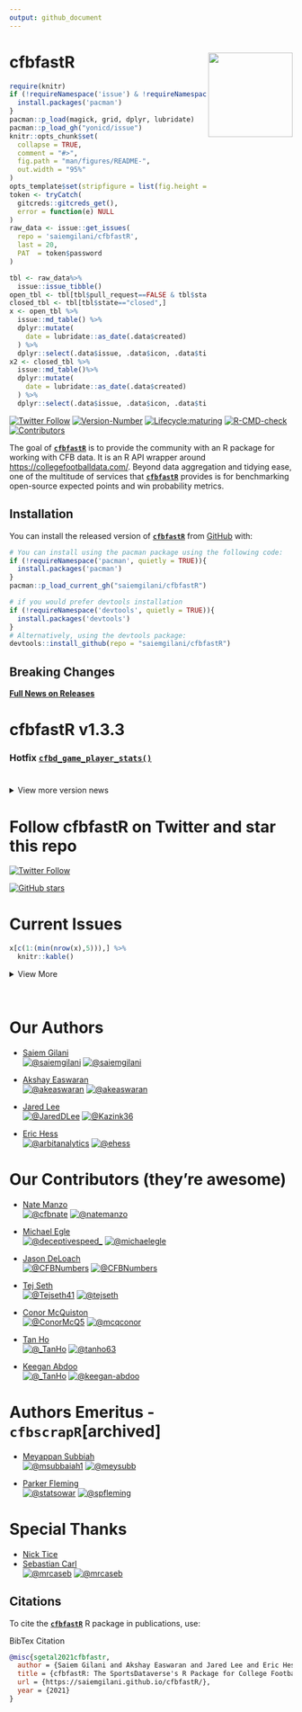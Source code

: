 ---
output: github_document
---
# **cfbfastR**  <a href='http://saiemgilani.github.io/cfbfastR'><img src='man/figures/logo.png' align="right" height="150" /></a>
```{r, include = FALSE}
require(knitr)
if (!requireNamespace('issue') & !requireNamespace('pacman')){
  install.packages('pacman')
}
pacman::p_load(magick, grid, dplyr, lubridate)
pacman::p_load_gh("yonicd/issue")
knitr::opts_chunk$set(
  collapse = TRUE,
  comment = "#>",
  fig.path = "man/figures/README-",
  out.width = "95%"
)
opts_template$set(stripfigure = list(fig.height = 8, out.width = "95%"))
token <- tryCatch(
  gitcreds::gitcreds_get(),
  error = function(e) NULL
)
raw_data <- issue::get_issues(
  repo = 'saiemgilani/cfbfastR',
  last = 20,
  PAT  = token$password
)

tbl <- raw_data%>%
  issue::issue_tibble()
open_tbl <- tbl[tbl$pull_request==FALSE & tbl$state=="open",]
closed_tbl <- tbl[tbl$state=="closed",]
x <- open_tbl %>%
  issue::md_table() %>% 
  dplyr::mutate(
    date = lubridate::as_date(.data$created)
  ) %>% 
  dplyr::select(.data$issue, .data$icon, .data$title, .data$labels, .data$opened_by, .data$date, .data$closed)
x2 <- closed_tbl %>% 
  issue::md_table()%>% 
  dplyr::mutate(
    date = lubridate::as_date(.data$created)
  ) %>% 
  dplyr::select(.data$issue, .data$icon, .data$title, .data$labels, .data$opened_by, .data$date, .data$closed)
```


<!-- badges: start --> 
[![Twitter Follow](https://img.shields.io/twitter/follow/cfbfastR?color=blue&label=%40cfbfastR&logo=twitter&style=for-the-badge)](https://twitter.com/cfbfastR) 
[![Version-Number](https://img.shields.io/github/r-package/v/saiemgilani/cfbfastr?label=cfbfastR&logo=R&style=for-the-badge)](https://github.com/saiemgilani/cfbfastR/)
[![Lifecycle:maturing](https://img.shields.io/badge/lifecycle-maturing-blue.svg?style=for-the-badge&logo=github)](https://github.com/saiemgilani/cfbfastR/)
[![R-CMD-check](https://img.shields.io/github/workflow/status/saiemgilani/cfbfastr/R-CMD-check?label=R-CMD-Check&logo=R&logoColor=blue&style=for-the-badge)](https://github.com/saiemgilani/cfbfastR/actions/workflows/R-CMD-check.yaml)
[![Contributors](https://img.shields.io/github/contributors/saiemgilani/cfbfastR?style=for-the-badge)](https://github.com/saiemgilani/cfbfastR/graphs/contributors)
<!-- badges: end -->

The goal of [**```cfbfastR```**](https://saiemgilani.github.io/cfbfastR/) is to provide the community with an R package for working with CFB data. It is an R API wrapper around [https://collegefootballdata.com/](https://collegefootballdata.com/). Beyond data aggregation and tidying ease, one of the multitude of services that [**```cfbfastR```**](https://saiemgilani.github.io/cfbfastR/) provides is for benchmarking open-source expected points and win probability metrics.

## **Installation**

You can install the released version of [**```cfbfastR```**](https://github.com/saiemgilani/cfbfastR/) from [GitHub](https://github.com/saiemgilani/cfbfastR) with:

``` r
# You can install using the pacman package using the following code:
if (!requireNamespace('pacman', quietly = TRUE)){
  install.packages('pacman')
}
pacman::p_load_current_gh("saiemgilani/cfbfastR")
```

``` r
# if you would prefer devtools installation
if (!requireNamespace('devtools', quietly = TRUE)){
  install.packages('devtools')
}
# Alternatively, using the devtools package:
devtools::install_github(repo = "saiemgilani/cfbfastR")
```

## **Breaking Changes**

[**Full News on Releases**](https://saiemgilani.github.io/cfbfastR/news/index.html)

# **cfbfastR v1.3.3**

### Hotfix [```cfbd_game_player_stats()```](https://saiemgilani.github.io/cfbfastR/reference/cfbd_game_player_stats.html)

#

<details><summary>View more version news</summary>

## **cfbfastR v1.3.2**

### Added ID linking to [```cfbd_recruiting_players()```](https://saiemgilani.github.io/cfbfastR/reference/cfbd_recruiting_player.html)

## **cfbfastR v1.3.1**

### Added three [NFL draft](https://saiemgilani.github.io/cfbfastR/reference/cfbd_draft.html) functions:
  - [```cfbd_draft_teams()```](https://saiemgilani.github.io/cfbfastR/reference/cfbd_draft_teams.html) - **Get list of NFL teams**
  - [```cfbd_draft_positions()```](https://saiemgilani.github.io/cfbfastR/reference/cfbd_draft_positions.html) - **Get list of NFL positions for mapping to collegiate**
  - [```cfbd_draft_picks()```](https://saiemgilani.github.io/cfbfastR/reference/cfbd_draft_picks.html) - **Get list of NFL Draft picks**

## **cfbfastR v1.2.1**

##### **Minor release**

* Added headshot_url to outputs of [```cfbd_team_rosters```](https://saiemgilani.github.io/cfbfastR/reference/cfbd_team_rosters.html)

* Renamed returns in [```cfbd_game_advanced()```](https://saiemgilani.github.io/cfbfastR/reference/cfbd_game_advanced.html):
  - `rushing_line_yd_avg` to plural `rushing_line_yds_avg`
  - `rushing_second_lvl_yd_avg` to plural `rushing_second_lvl_yds_avg`
  - `rushing_open_field_yd_avg` to plural `rushing_open_field_yds_avg`

* Completed documentation for all returns except ```cfbd_pbp_data()```

* Continued work on intro vignette

## **cfbfastR v1.2.0**

#### **Add significant documentation to the package**

* Added mini-vignettes pertaining to CFB Data functionality:   
  - [```cfbd_betting```](https://saiemgilani.github.io/cfbfastR/articles/cfbd_betting.html),
  - [```cfbd_games```](https://saiemgilani.github.io/cfbfastR/articles/cfbd_games.html),
  - [```cfbd_plays```](https://saiemgilani.github.io/cfbfastR/articles/cfbd_plays.html),    
  - [```cfbd_recruiting```](https://saiemgilani.github.io/cfbfastR/articles/cfbd_recruiting.html),    
  - [```cfbd_stats```](https://saiemgilani.github.io/cfbfastR/articles/cfbd_stats.html), 
  - [```cfbd_teams```](https://saiemgilani.github.io/cfbfastR/articles/cfbd_teams.html)
  
* [Introductory vignette stub](https://saiemgilani.github.io/cfbfastR/articles/intro.html) added

#### **ESPN/CFBD metrics function variable return standardization**

* Change `id` variable to `team_id` in [```espn_ratings_fpi()```](https://saiemgilani.github.io/cfbfastR/reference/espn_ratings.html)
* Changed `espn_game_id` variable to `game_id` in [```espn_metrics_wp()```](https://saiemgilani.github.io/cfbfastR/reference/espn_metrics.html), corrected the `away_win_percentage` calculation and added `tie_percentage` to the returns.
* Change `id` variable to `athlete_id` in [```cfbd_metrics_ppa_players_season()```](https://saiemgilani.github.io/cfbfastR/reference/cfbd_metrics_ppa_players_season.html)

## **cfbfastR v1.1.0**

#### **Add loading from Data Repository functionality**

* Added [```load_cfb_pbp()```](https://saiemgilani.github.io/cfbfastR/reference/load_cfb_pbp.html) and [```update_cfb_db()```](https://saiemgilani.github.io/cfbfastR/reference/update_cfb_db.html) functions. Pretty much cherry-picking the `nflfastR` methodology of loading data from the [`cfbfastR-data`](https://github.com/saiemgilani/cfbfastR-data/) repository. 

#### **Add support for parallel processing and progress updates**

* Added [```furrr```](https://furrr.futureverse.org/index.html), [```future```](https://future.futureverse.org/), and [```progressr```](https://progressr.futureverse.org/) dependencies to the package to allow for parallel processing of the play-by-play data with progress updates if desired. 

## **cfbfastR v1.0.0**

#### **Function Naming Convention Change**

* All functions sourced from the College Football Data API will start with `cfbd_` as opposed to `cfb_` (as in cfbscrapR). One additional `cfbd_` function has been added that corresponds to the result when [```cfbd_pbp_data()```](https://saiemgilani.github.io/cfbfastR/reference/cfbd_pbp_data.html) has the parameter `epa_wpa=FALSE`. It has now been separated into its own function for clarity [```cfbd_plays()```](https://saiemgilani.github.io/cfbfastR/reference/cfbd_play.html). The parameter and functionality still exists in [```cfbd_pbp_data()```](https://saiemgilani.github.io/cfbfastR/reference/cfbd_pbp_data.html) but we expect this function will still exist but made obsolete in favor of a function more closely matching `nflfastR`'s naming conventions.

* Similarly, data and metrics sourced from ESPN will begin with `espn_` as opposed to `cfb_`. In particular, the two functions are now [```espn_ratings_fpi()```](https://saiemgilani.github.io/cfbfastR/reference/espn_ratings.html) and [```espn_metrics_wp()```](https://saiemgilani.github.io/cfbfastR/reference/espn_metrics.html)

* Data generated from any of the ```cfbfastR``` methods will use `cfb_`

#### **College Football Data API Keys**

The [CollegeFootballData API](https://collegefootballdata.com/) now requires an API key, here's a quick run-down:

* To get an API key, follow the directions here: [College Football Data Key Registration.](https://collegefootballdata.com/key) 

* Using the key: You can save the key for consistent usage by adding `CFBD_API_KEY=XXXX-YOUR-API-KEY-HERE-XXXXX` to your .Renviron file (easily accessed via [**`usethis::edit_r_environ()`**](https://usethis.r-lib.org/reference/edit.html)). Run [**`usethis::edit_r_environ()`**](https://usethis.r-lib.org/reference/edit.html), a new script will pop open named `.Renviron`, **THEN** paste the following in the new script that pops up (with**out** quotations)
```r
CFBD_API_KEY = XXXX-YOUR-API-KEY-HERE-XXXXX
```
Save the script and restart your RStudio session, by clicking `Session` (in between `Plots` and `Build`) and click `Restart R` (there also exists the shortcut `Ctrl + Shift + F10` to restart your session). If set correctly, from then on you should be able to use any of the `cfbd_` functions without any other changes.

* For less consistent usage: At the beginning of every session or within an R environment, save your API key as the environment variable `CFBD_API_KEY` (with quotations) using a command like the following.

```{r}
Sys.setenv(CFBD_API_KEY = "XXXX-YOUR-API-KEY-HERE-XXXXX")
```

* Added [API Key methods](https://saiemgilani.github.io/cfbfastR/reference/register_cfbd.html). If you forget to set your environment variable, functions will give you a warning and ask for one. 

</details>

# Follow cfbfastR on Twitter and star this repo

[![Twitter Follow](https://img.shields.io/twitter/follow/cfbfastR?color=blue&label=%40cfbfastR&logo=twitter&style=for-the-badge)](https://twitter.com/cfbfastR) 

[![GitHub stars](https://img.shields.io/github/stars/saiemgilani/cfbfastR.svg?color=eee&logo=github&style=for-the-badge&label=Star%20cfbfastR&maxAge=2592000)](https://github.com/saiemgilani/cfbfastR/stargazers/)


# Current Issues

```{r,results='asis',echo=FALSE}
x[c(1:(min(nrow(x),5))),] %>%
  knitr::kable()
```

<details><summary>View More</summary>

```{r,results='asis',echo=FALSE}
x2[c(1:(min(nrow(x),5))),] %>%
  knitr::kable()
```

</details>
<br>


# **Our Authors**

-   [Saiem Gilani](https://twitter.com/saiemgilani)       
<a href="https://twitter.com/saiemgilani" target="blank"><img src="https://img.shields.io/twitter/follow/saiemgilani?color=blue&label=%40saiemgilani&logo=twitter&style=for-the-badge" alt="@saiemgilani" /></a>
<a href="https://github.com/saiemgilani" target="blank"><img src="https://img.shields.io/github/followers/saiemgilani?color=eee&logo=Github&style=for-the-badge" alt="@saiemgilani" /></a>

-   [Akshay Easwaran](https://twitter.com/akeaswaran)       
<a href="https://twitter.com/akeaswaran" target="blank"><img src="https://img.shields.io/twitter/follow/akeaswaran?color=blue&label=%40akeaswaran&logo=twitter&style=for-the-badge" alt="@akeaswaran" /></a>
<a href="https://github.com/akeaswaran" target="blank"><img src="https://img.shields.io/github/followers/akeaswaran?color=eee&logo=Github&style=for-the-badge" alt="@akeaswaran" /></a>

-   [Jared Lee](https://twitter.com/JaredDLee) </br>
<a href="https://twitter.com/JaredDLee" target="blank"><img src="https://img.shields.io/twitter/follow/JaredDLee?color=blue&label=%40JaredDLee&logo=twitter&style=for-the-badge" alt="@JaredDLee" /></a>
<a href="https://github.com/Kazink36" target="blank"><img src="https://img.shields.io/github/followers/Kazink36?color=eee&logo=Github&style=for-the-badge" alt="@Kazink36" /></a>

-   [Eric Hess](https://twitter.com/arbitanalytics) </br>
  <a href="https://twitter.com/arbitanalytics" target="blank"><img src="https://img.shields.io/twitter/follow/arbitanalytics?color=blue&label=%40arbitanalytics&logo=twitter&style=for-the-badge" alt="@arbitanalytics" /></a>
<a href="https://github.com/ehess" target="blank"><img src="https://img.shields.io/github/followers/ehess?color=eee&logo=Github&style=for-the-badge" alt="@ehess" /></a>

# **Our Contributors (they're awesome)**

-   [Nate Manzo](https://twitter.com/cfbnate)       
<a href="https://twitter.com/cfbnate" target="blank"><img src="https://img.shields.io/twitter/follow/cfbnate?color=blue&label=%40cfbnate&logo=twitter&style=for-the-badge" alt="@cfbnate" /></a>
<a href="https://github.com/natemanzo" target="blank"><img src="https://img.shields.io/github/followers/natemanzo?color=eee&logo=Github&style=for-the-badge" alt="@natemanzo" /></a>

-   [Michael Egle](https://twitter.com/deceptivespeed_)      
<a href="https://twitter.com/deceptivespeed_" target="blank"><img src="https://img.shields.io/twitter/follow/deceptivespeed_?color=blue&label=%40deceptivespeed_&logo=twitter&style=for-the-badge" alt="@deceptivespeed_" /></a> 
<a href="https://github.com/michaelegle" target="blank"><img src="https://img.shields.io/github/followers/michaelegle?color=eee&logo=Github&style=for-the-badge" alt="@michaelegle" /></a>

-   [Jason DeLoach](https://twitter.com/CFBNumbers)      
<a href="https://twitter.com/CFBNumbers" target="blank"><img src="https://img.shields.io/twitter/follow/CFBNumbers?color=blue&label=%40CFBNumbers&logo=twitter&style=for-the-badge" alt="@CFBNumbers" /></a> 
<a href="https://github.com/CFBNumbers" target="blank"><img src="https://img.shields.io/github/followers/CFBNumbers?color=eee&logo=Github&style=for-the-badge" alt="@CFBNumbers" /></a>

-   [Tej Seth](https://twitter.com/Tejseth41)      
<a href="https://twitter.com/Tejseth41" target="blank"><img src="https://img.shields.io/twitter/follow/Tejseth41?color=blue&label=%40Tejseth41&logo=twitter&style=for-the-badge" alt="@Tejseth41" /></a>
<a href="https://github.com/tejseth" target="blank"><img src="https://img.shields.io/github/followers/tejseth?color=eee&logo=Github&style=for-the-badge" alt="@tejseth" /></a>

-   [Conor McQuiston](https://twitter.com/ConorMcQ5)      
<a href="https://twitter.com/ConorMcQ5" target="blank"><img src="https://img.shields.io/twitter/follow/ConorMcQ5?color=blue&label=%40ConorMcQ5&logo=twitter&style=for-the-badge" alt="@ConorMcQ5" /></a>
<a href="https://github.com/mcqconor" target="blank"><img src="https://img.shields.io/github/followers/mcqconor?color=eee&logo=Github&style=for-the-badge" alt="@mcqconor" /></a>

-   [Tan Ho](https://twitter.com/_TanHo)      
<a href="https://twitter.com/_TanHo" target="blank"><img src="https://img.shields.io/twitter/follow/_TanHo?color=blue&label=%40_TanHo&logo=twitter&style=for-the-badge" alt="@_TanHo" /></a>
<a href="https://github.com/tanho63" target="blank"><img src="https://img.shields.io/github/followers/tanho63?color=eee&logo=Github&style=for-the-badge" alt="@tanho63" /></a>

-   [Keegan Abdoo](https://twitter.com/KeeganAbdoo)      
<a href="https://twitter.com/KeeganAbdoo" target="blank"><img src="https://img.shields.io/twitter/follow/KeeganAbdoo?color=blue&label=%40KeeganAbdoo&logo=twitter&style=for-the-badge" alt="@_TanHo" /></a>
<a href="https://github.com/keegan-abdoo" target="blank"><img src="https://img.shields.io/github/followers/keegan-abdoo?color=eee&logo=Github&style=for-the-badge" alt="@keegan-abdoo" /></a>

# **Authors Emeritus - `cfbscrapR`[archived]**

-   [Meyappan Subbiah](https://twitter.com/msubbaiah1)      
<a href="https://twitter.com/msubbaiah1" target="blank"><img src="https://img.shields.io/twitter/follow/msubbaiah1?color=blue&label=%40msubbaiah1&logo=twitter&style=for-the-badge" alt="@msubbaiah1" /></a>
<a href="https://github.com/meysubb" target="blank"><img src="https://img.shields.io/github/followers/meysubb?color=eee&logo=Github&style=for-the-badge" alt="@meysubb" /></a>

-   [Parker Fleming](https://twitter.com/statsowar)      
<a href="https://twitter.com/statsowar" target="blank"><img src="https://img.shields.io/twitter/follow/statsowar?color=blue&label=%40statsowar&logo=twitter&style=for-the-badge" alt="@statsowar" /></a>
<a href="https://github.com/spfleming" target="blank"><img src="https://img.shields.io/github/followers/spfleming?color=eee&logo=Github&style=for-the-badge" alt="@spfleming" /></a>

# **Special Thanks**

-   [Nick Tice](https://github.com/NickTice)
-   [Sebastian Carl](https://twitter.com/mrcaseb)                   
<a href="https://twitter.com/mrcaseb" target="blank"><img src="https://img.shields.io/twitter/follow/mrcaseb?color=blue&label=%40mrcaseb&logo=twitter&style=for-the-badge" alt="@mrcaseb" /></a>
<a href="https://github.com/mrcaseb" target="blank"><img src="https://img.shields.io/github/followers/mrcaseb?color=eee&logo=Github&style=for-the-badge" alt="@mrcaseb" /></a>

## **Citations**

To cite the [**`cfbfastR`**](https://saiemgilani.github.io/cfbfastR/) R package in publications, use:

BibTex Citation
```bibtex
@misc{sgetal2021cfbfastr,
  author = {Saiem Gilani and Akshay Easwaran and Jared Lee and Eric Hess},
  title = {cfbfastR: The SportsDataverse's R Package for College Football Data.},
  url = {https://saiemgilani.github.io/cfbfastR/},
  year = {2021}
}
```
